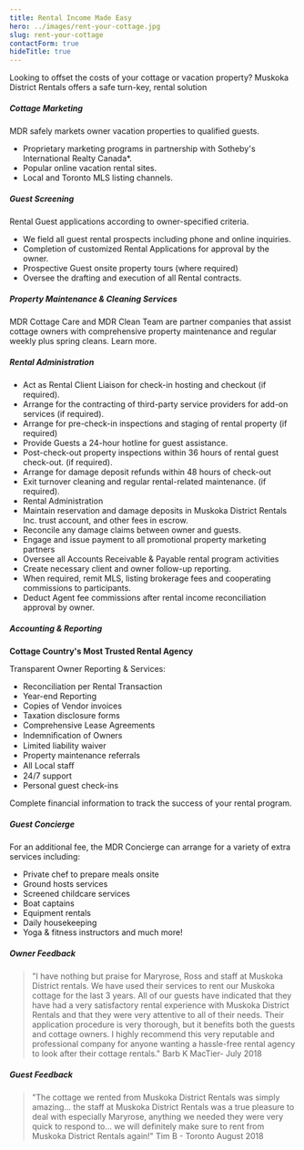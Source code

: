 ```yaml
---
title: Rental Income Made Easy
hero: ../images/rent-your-cottage.jpg
slug: rent-your-cottage
contactForm: true
hideTitle: true
---
```



Looking to offset the costs of your cottage or vacation property? Muskoka District Rentals offers a safe turn-key, rental solution

##### Cottage Marketing

MDR safely markets owner vacation properties to qualified guests.

- Proprietary marketing programs in partnership with Sotheby's International Realty Canada\*.
- Popular online vacation rental sites.
- Local and Toronto MLS listing channels.

##### Guest Screening

Rental Guest applications according to owner-specified criteria.

- We field all guest rental prospects including phone and online inquiries.
- Completion of customized Rental Applications for approval by the owner.
- Prospective Guest onsite property tours (where required)
- Oversee the drafting and execution of all Rental contracts.

##### Property Maintenance & Cleaning Services

MDR Cottage Care and MDR Clean Team are partner companies that assist cottage owners with comprehensive property maintenance and regular weekly plus spring cleans. Learn more.

##### Rental Administration

- Act as Rental Client Liaison for check-in hosting and checkout (if required).
- Arrange for the contracting of third-party service providers for add-on services (if required).
- Arrange for pre-check-in inspections and staging of rental property (if required)
- Provide Guests a 24-hour hotline for guest assistance.
- Post-check-out property inspections within 36 hours of rental guest check-out. (if required).
- Arrange for damage deposit refunds within 48 hours of check-out
- Exit turnover cleaning and regular rental-related maintenance. (if required).
- Rental Administration
- Maintain reservation and damage deposits in Muskoka District Rentals Inc. trust account, and other fees in escrow.
- Reconcile any damage claims between owner and guests.
- Engage and issue payment to all promotional property marketing partners
- Oversee all Accounts Receivable & Payable rental program activities
- Create necessary client and owner follow-up reporting.
- When required, remit MLS, listing brokerage fees and cooperating commissions to participants.
- Deduct Agent fee commissions after rental income reconciliation approval by owner.

##### Accounting & Reporting

**Cottage Country's Most Trusted Rental Agency**

Transparent Owner Reporting & Services:

- Reconciliation per Rental Transaction
- Year-end Reporting
- Copies of Vendor invoices
- Taxation disclosure forms
- Comprehensive Lease Agreements
- Indemniﬁcation of Owners
- Limited liability waiver
- Property maintenance referrals
- All Local staﬀ
- 24/7 support
- Personal guest check-ins

Complete financial information to track the success of your rental program.

##### Guest Concierge

For an additional fee, the MDR Concierge can arrange for a variety of extra services including:

- Private chef to prepare meals onsite
- Ground hosts services
- Screened childcare services
- Boat captains
- Equipment rentals
- Daily housekeeping
- Yoga & fitness instructors and much more!

<ConciergeServices rentalPage />

##### Owner Feedback

> "I have nothing but praise for Maryrose, Ross and staff at Muskoka District rentals. We have used their services to rent our Muskoka cottage for the last 3 years. All of our guests have indicated that they have had a very satisfactory rental experience with Muskoka District Rentals and that they were very attentive to all of their needs. Their application procedure is very thorough, but it benefits both the guests and cottage owners. I highly recommend this very reputable and professional company for anyone wanting a hassle-free rental agency to look after their cottage rentals." Barb K MacTier- July 2018

##### Guest Feedback

> "The cottage we rented from Muskoka District Rentals was simply amazing... the staff at Muskoka District Rentals was a true pleasure to deal with especially Maryrose, anything we needed they were very quick to respond to... we will definitely make sure to rent from Muskoka District Rentals again!" Tim B - Toronto August 2018
